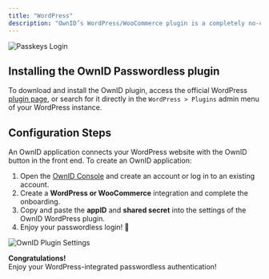 ```yaml
---
title: "WordPress"
description: "OwnID’s WordPress/WooCommerce plugin is a completely no-code way to add passwordless authentication to your website with a few clicks."
---
```



<Frame type="glass">
  <img src="/images/woocommerce-login.png" alt="Passkeys Login"></img>
</Frame>

## Installing the OwnID Passwordless plugin
To download and install the OwnID plugin, access the official WordPress [plugin page](https://wordpress.org/plugins/ownid-passwordless-login/), or search for it directly in the `WordPress > Plugins` admin menu of your WordPress instance. 

## Configuration Steps
An OwnID application connects your WordPress website with the OwnID button in the front end. To create an OwnID application:
1. Open the [OwnID Console](https://console.ownid.com/) and create an account or log in to an existing account.
2. Create a **WordPress or WooCommerce** integration and complete the onboarding.
3. Copy and paste the **appID** and **shared secret** into the settings of the OwnID WordPress plugin.
4. Enjoy your passwordless login! 🚀

<Frame type="glass">
  <img src="/images/wordpress-settings.png" alt="OwnID Plugin Settings"></img>
</Frame>

<Check>**Congratulations!**   
Enjoy your WordPress-integrated passwordless authentication!</Check>

<NextStepsSnippet/>


<NextStepsSnippet/>
